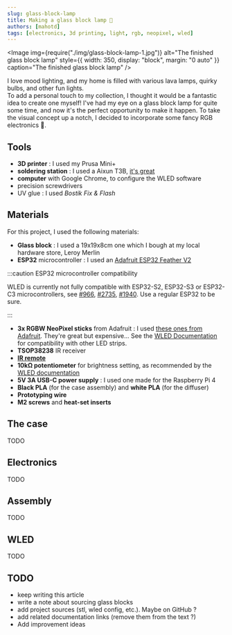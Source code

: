 ```yaml
---
slug: glass-block-lamp
title: Making a glass block lamp 🌈
authors: [mahotd]
tags: [electronics, 3d printing, light, rgb, neopixel, wled]
---
```



<Image
  img={require("./img/glass-block-lamp-1.jpg")}
  alt="The finished glass block lamp"
  style={{ width: 350, display: "block", margin: "0 auto" }}
  caption="The finished glass block lamp"
/>
<br />

I love mood lighting, and my home is filled with various lava lamps, quirky bulbs, and other fun lights.<br/>
To add a personal touch to my collection, I thought it would be a fantastic idea to create one myself!
I've had my eye on a glass block lamp for quite some time, and now it's the perfect opportunity to make it happen.
To take the visual concept up a notch, I decided to incorporate some fancy RGB electronics 🌈.

## Tools

- **3D printer** : I used my Prusa Mini+
- **soldering station** : I used a Aixun T3B, [it's great](https://youtu.be/Ds2Xq3dwV30)
- **computer** with Google Chrome, to configure the WLED software
- precision screwdrivers
- UV glue : I used *Bostik Fix & Flash*

## Materials

For this project, I used the following materials:

- **Glass block** : I used a 19x19x8cm one which I bough at my local hardware store, Leroy Merlin
- **ESP32** microcontroller : I used an [Adafruit ESP32 Feather V2](https://www.adafruit.com/product/5400)

:::caution ESP32 microcontroller compatibility

WLED is currently not fully compatible with ESP32-S2, ESP32-S3 or ESP32-C3 microcontrollers, see [#966](https://github.com/Aircoookie/WLED/issues/966), [#2735](https://github.com/Aircoookie/WLED/issues/2735), [#1940](https://github.com/Aircoookie/WLED/issues/1940).
Use a regular ESP32 to be sure.

:::
- **3x RGBW NeoPixel sticks** from Adafruit : I used [these ones from Adafruit](https://www.adafruit.com/product/2867). They're great but expensive... See the [WLED Documentation](https://kno.wled.ge/basics/compatible-hardware/#addressable-led-strips) for compatibility with other LED strips.
- **TSOP38238** IR receiver
- [**IR remote**](https://kno.wled.ge/interfaces/infrared/)
- **10kΩ potentiometer** for brightness setting, as recommended by the [WLED documentation](https://kno.wled.ge/features/macros/#global-brightness)
- **5V 3A USB-C power supply** : I used one made for the Raspberry Pi 4
- **Black PLA** (for the case assembly) and **white PLA** (for the diffuser)
- **Prototyping wire**
- **M2 screws** and **heat-set inserts**

## The case

TODO

## Electronics

TODO

## Assembly

TODO

## WLED

TODO

## TODO
- keep writing this article
- write a note about sourcing glass blocks
- add project sources (stl, wled config, etc.). Maybe on GitHub ?
- add related documentation links (remove them from the text ?)
- Add improvement ideas
